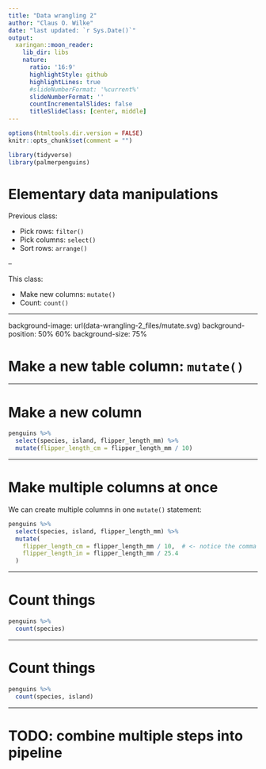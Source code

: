 ```yaml
---
title: "Data wrangling 2"
author: "Claus O. Wilke"
date: "last updated: `r Sys.Date()`"
output:
  xaringan::moon_reader:
    lib_dir: libs
    nature:
      ratio: '16:9'
      highlightStyle: github
      highlightLines: true
      #slideNumberFormat: '%current%' 
      slideNumberFormat: '' 
      countIncrementalSlides: false
      titleSlideClass: [center, middle]
---
```


```r
options(htmltools.dir.version = FALSE)
knitr::opts_chunk$set(comment = "")

library(tidyverse)
library(palmerpenguins)
```


# Elementary data manipulations

Previous class:

- Pick rows: `filter()`
- Pick columns: `select()`
- Sort rows: `arrange()`

--

This class:

- Make new columns: `mutate()`
- Count: `count()`

---

background-image: url(data-wrangling-2_files/mutate.svg)
background-position: 50% 60%
background-size: 75%

# Make a new table column: `mutate()`

---

# Make a new column

```r
penguins %>%
  select(species, island, flipper_length_mm) %>%
  mutate(flipper_length_cm = flipper_length_mm / 10)
```

---

# Make multiple columns at once

We can create multiple columns in one `mutate()` statement:

```r
penguins %>%
  select(species, island, flipper_length_mm) %>%
  mutate(
    flipper_length_cm = flipper_length_mm / 10,  # <- notice the comma
    flipper_length_in = flipper_length_mm / 25.4
  )
```

---

# Count things

```r
penguins %>%
  count(species)
```


---

# Count things

```r
penguins %>%
  count(species, island)
```

---

# TODO: combine multiple steps into pipeline

